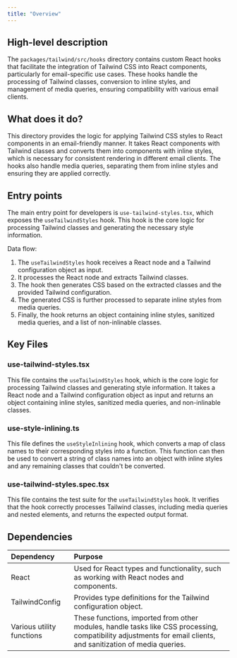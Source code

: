 ```yaml
---
title: "Overview"
---
```


## High-level description
The `packages/tailwind/src/hooks` directory contains custom React hooks that facilitate the integration of Tailwind CSS into React components, particularly for email-specific use cases. These hooks handle the processing of Tailwind classes, conversion to inline styles, and management of media queries, ensuring compatibility with various email clients.

## What does it do?
This directory provides the logic for applying Tailwind CSS styles to React components in an email-friendly manner. It takes React components with Tailwind classes and converts them into components with inline styles, which is necessary for consistent rendering in different email clients. The hooks also handle media queries, separating them from inline styles and ensuring they are applied correctly.

## Entry points
The main entry point for developers is `use-tailwind-styles.tsx`, which exposes the `useTailwindStyles` hook. This hook is the core logic for processing Tailwind classes and generating the necessary style information.

Data flow:
1. The `useTailwindStyles` hook receives a React node and a Tailwind configuration object as input.
2. It processes the React node and extracts Tailwind classes.
3. The hook then generates CSS based on the extracted classes and the provided Tailwind configuration.
4. The generated CSS is further processed to separate inline styles from media queries.
5. Finally, the hook returns an object containing inline styles, sanitized media queries, and a list of non-inlinable classes.

## Key Files

### use-tailwind-styles.tsx
This file contains the `useTailwindStyles` hook, which is the core logic for processing Tailwind classes and generating style information. It takes a React node and a Tailwind configuration object as input and returns an object containing inline styles, sanitized media queries, and non-inlinable classes.

### use-style-inlining.ts
This file defines the `useStyleInlining` hook, which converts a map of class names to their corresponding styles into a function. This function can then be used to convert a string of class names into an object with inline styles and any remaining classes that couldn't be converted.

### use-tailwind-styles.spec.tsx
This file contains the test suite for the `useTailwindStyles` hook. It verifies that the hook correctly processes Tailwind classes, including media queries and nested elements, and returns the expected output format.

## Dependencies

| Dependency | Purpose |
|:-----------|:--------|
| React | Used for React types and functionality, such as working with React nodes and components. |
| TailwindConfig | Provides type definitions for the Tailwind configuration object. |
| Various utility functions | These functions, imported from other modules, handle tasks like CSS processing, compatibility adjustments for email clients, and sanitization of media queries. |
